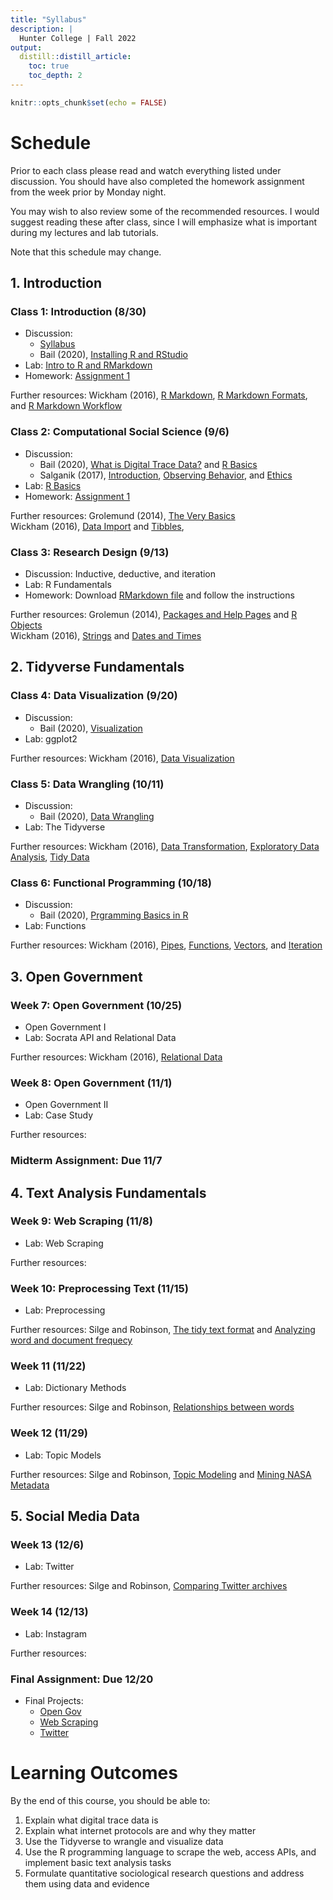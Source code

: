 ```yaml
---
title: "Syllabus"
description: |
  Hunter College | Fall 2022
output: 
  distill::distill_article:
    toc: true
    toc_depth: 2
---
```


```r
knitr::opts_chunk$set(echo = FALSE)
```

# Schedule

Prior to each class please read and watch everything listed under discussion. You should have also completed the homework assignment from the week prior by Monday night. 

You may wish to also review some of the recommended resources. I would suggest reading these after class, since I will emphasize what is important during my lectures and lab tutorials. 

Note that this schedule may change. 

## 1. Introduction

### Class 1: Introduction (8/30)

- Discussion: 
  - [Syllabus]()
  - Bail (2020), [Installing R and RStudio](https://sicss.io/overview/installing-r-and-rstudio)
- Lab: [Intro to R and RMarkdown]()
- Homework: [Assignment 1]()
  
<aside>
Further resources:
Wickham (2016), [R Markdown](https://r4ds.had.co.nz/r-markdown.html), [R Markdown Formats](https://r4ds.had.co.nz/r-markdown-formats.html), and [R Markdown Workflow](https://r4ds.had.co.nz/r-markdown-workflow.html)

</aside>

### Class 2: Computational Social Science (9/6)
- Discussion:
  - Bail (2020), [What is Digital Trace Data?](https://www.youtube.com/watch?v=uuSWQN7uYhk) and [R Basics](https://sicss.io/overview/r-basics)
  - Salganik (2017), [Introduction](https://www.bitbybitbook.com/en/1st-ed/introduction/), [Observing Behavior](https://www.bitbybitbook.com/en/1st-ed/observing-behavior/), and [Ethics](https://www.bitbybitbook.com/en/1st-ed/ethics/)
- Lab: [R Basics]()
- Homework: [Assignment 1](assignment1.html)

<aside>
Further resources:
Grolemund (2014), [The Very Basics](https://rstudio-education.github.io/hopr/basics.html) <br>
Wickham (2016), [Data Import](https://r4ds.had.co.nz/data-import.html) and [Tibbles](https://r4ds.had.co.nz/tibbles.html),
</aside>

### Class 3: Research Design (9/13)

- Discussion: Inductive, deductive, and iteration
- Lab: R Fundamentals
- Homework: Download [RMarkdown file]() and follow the instructions
  
<aside>
Further resources:
Grolemun (2014), [Packages and Help Pages](https://rstudio-education.github.io/hopr/packages.html) and [R Objects](https://rstudio-education.github.io/hopr/r-objects.html) <br>
Wickham (2016), [Strings](https://r4ds.had.co.nz/strings.html) and [Dates and Times](https://r4ds.had.co.nz/dates-and-times.html)
</aside>
  
## 2. Tidyverse Fundamentals

### Class 4: Data Visualization (9/20)

- Discussion: 
  - Bail (2020), [Visualization](https://sicss.io/overview/visualization)
- Lab: ggplot2

<aside>
Further resources:
Wickham (2016), [Data Visualization](https://r4ds.had.co.nz/data-visualisation.html)
</aside>

### Class 5: Data Wrangling (10/11)

- Discussion: 
  - Bail (2020), [Data Wrangling](https://www.youtube.com/watch?v=sXVP9256JSQ&feature=emb_title)
- Lab: The Tidyverse

<aside>
Further resources:
Wickham (2016), [Data Transformation](https://r4ds.had.co.nz/transform.html), [Exploratory Data Analysis](https://r4ds.had.co.nz/exploratory-data-analysis.html), [Tidy Data](https://r4ds.had.co.nz/tidy-data.html)
</aside>

### Class 6: Functional Programming (10/18)

- Discussion:
  - Bail (2020), [Prgramming Basics in R](https://www.youtube.com/watch?v=iP1SU5zBIxE&feature=emb_title)
- Lab: Functions

<aside>
Further resources:
Wickham (2016), [Pipes](https://r4ds.had.co.nz/pipes.html), [Functions](https://r4ds.had.co.nz/functions.html), [Vectors](https://r4ds.had.co.nz/vectors.html), and [Iteration](https://r4ds.had.co.nz/iteration.html)
</aside>

## 3. Open Government

### Week 7: Open Government (10/25) 

- Open Government I
- Lab: Socrata API and Relational Data

<aside>
Further resources:
Wickham (2016), [Relational Data](https://r4ds.had.co.nz/relational-data.html)
</aside>

### Week 8: Open Government (11/1)

- Open Government II
- Lab: Case Study

<aside>
Further resources:
</aside>

### Midterm Assignment: Due 11/7

## 4. Text Analysis Fundamentals

### Week 9: Web Scraping (11/8)

- Lab: Web Scraping

<aside>
Further resources:
</aside>

### Week 10: Preprocessing Text (11/15)

- Lab: Preprocessing

<aside>
Further resources:
Silge and Robinson, [The tidy text format](https://www.tidytextmining.com/tidytext.html) and [Analyzing word and document frequecy](https://www.tidytextmining.com/tfidf.html)
</aside>

### Week 11 (11/22)

- Lab: Dictionary Methods

<aside>
Further resources:
Silge and Robinson, [Relationships between words](https://www.tidytextmining.com/ngrams.html)
</aside>

### Week 12 (11/29)

- Lab: Topic Models

<aside>
Further resources:
Silge and Robinson, [Topic Modeling](https://www.tidytextmining.com/topicmodeling.html) and [Mining NASA Metadata](https://www.tidytextmining.com/nasa.html)
</aside>

## 5. Social Media Data

### Week 13 (12/6)

- Lab: Twitter

<aside>
Further resources:
Silge and Robinson, [Comparing Twitter archives](https://www.tidytextmining.com/twitter.html)
</aside>

### Week 14 (12/13)

- Lab: Instagram

<aside>
Further resources:
</aside>

### Final Assignment: Due 12/20

- Final Projects:
  - [Open Gov]() 
  - [Web Scraping]()
  - [Twitter]()

# Learning Outcomes

By the end of this course, you should be able to:

1. Explain what digital trace data is
2. Explain what internet protocols are and why they matter
3. Use the Tidyverse to wrangle and visualize data
4. Use the R programming language to scrape the web, access APIs, and implement basic text analysis tasks
5. Formulate quantitative sociological research questions and address them using data and evidence




